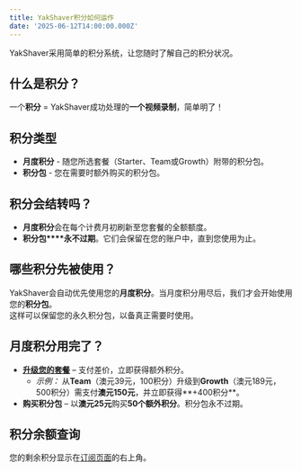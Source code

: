 ```yaml
---
title: YakShaver积分如何运作
date: '2025-06-12T14:00:00.000Z'
---
```


YakShaver采用简单的积分系统，让您随时了解自己的积分状况。

## 什么是积分？

一个**积分** = YakShaver成功处理的**一个视频录制**，简单明了！

## 积分类型

* **月度积分** - 随您所选套餐（Starter、Team或Growth）附带的积分包。
* **积分包** - 您在需要时额外购买的积分包。

## 积分会结转吗？

* **月度积分**会在每个计费月初刷新至您套餐的全额额度。
* **积分包****永不过期**。它们会保留在您的账户中，直到您使用为止。

## 哪些积分先被使用？

YakShaver会自动优先使用您的**月度积分**。当月度积分用尽后，我们才会开始使用您的**积分包**。\
这样可以保留您的永久积分包，以备真正需要时使用。

## 月度积分用完了？

* **[升级您的套餐](https://portal.yakshaver.ai/settings/plan)** – 支付差价，立即获得额外积分。
  * *示例：* 从**Team**（澳元39元，100积分）升级到**Growth**（澳元189元，500积分）需支付**澳元150元**，并立即获得**+400积分**。
* **购买积分包** – 以**澳元25元**购买**50个额外积分**。积分包永不过期。

## 积分余额查询

您的剩余积分显示在[订阅页面](https://portal.yakshaver.ai/settings/plan)的右上角。